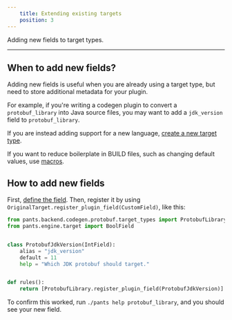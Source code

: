 ```yaml
---
    title: Extending existing targets
    position: 3
---
```



Adding new fields to target types.

---

## When to add new fields?

Adding new fields is useful when you are already using a target type, but need to store additional metadata for your plugin.

For example, if you're writing a codegen plugin to convert a `protobuf_library` into Java source files, you may want to add a `jdk_version` field to `protobuf_library`.

If you are instead adding support for a new language, [create a new target type](./creating-new-targets.mdx).

If you want to reduce boilerplate in BUILD files, such as changing default values, use [macros](../macros.mdx).

## How to add new fields

First, [define the field](./creating-new-fields.mdx). Then, register it by using `OriginalTarget.register_plugin_field(CustomField)`, like this:

```python title="plugins/register.py"
from pants.backend.codegen.protobuf.target_types import ProtobufLibrary
from pants.engine.target import BoolField


class ProtobufJdkVersion(IntField):
    alias = "jdk_version"
    default = 11
    help = "Which JDK protobuf should target."


def rules():
    return [ProtobufLibrary.register_plugin_field(ProtobufJdkVersion)]
```

To confirm this worked, run `./pants help protobuf_library`, and you should see your new field.

